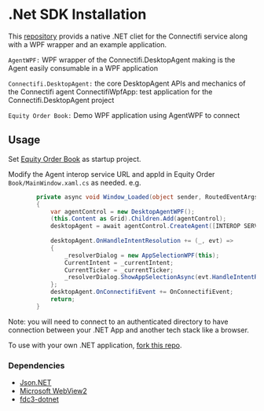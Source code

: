 # .Net SDK Installation

This [repository](https://github.com/connectifi-co/agent-dotnet) provids a native .NET cliet for the Connectifi service along with a WPF wrapper and an example application.

`AgentWPF:` WPF wrapper of the Connectifi.DesktopAgent making is the Agent easily consumable in a WPF application

`Connectifi.DesktopAgent:` the core DesktopAgent APIs and mechanics of the Connectifi agent
ConnectifiWpfApp: test application for the Connectifi.DesktopAgent project

`Equity Order Book:` Demo WPF application using AgentWPF to connect

## Usage
Set [Equity Order Book](https://github.com/connectifi-co/equity-orderboo) as startup project.

Modify the Agent interop service URL and appId in Equity Order `Book/MainWindow.xaml.cs` as needed. e.g.

```csharp
        private async void Window_Loaded(object sender, RoutedEventArgs e)
        {
            var agentControl = new DesktopAgentWPF();
            (this.Content as Grid).Children.Add(agentControl);
            desktopAgent = await agentControl.CreateAgent([INTEROP SERVICE URL HERE], [APPID HERE]);
 
            desktopAgent.OnHandleIntentResolution += (_, evt) =>
            {
                _resolverDialog = new AppSelectionWPF(this);
                CurrentIntent = _currentIntent;
                CurrentTicker = _currentTicker;
                _resolverDialog.ShowAppSelectionAsync(evt.HandleIntentResolution);
            };
            desktopAgent.OnConnectifiEvent += OnConnectifiEvent;
            return;
        }
```

Note: you will need to connect to an authenticated directory to have connection between your .NET App and another tech stack like a browser.

To use with your own .NET application, [fork this repo](https://github.com/connectifi-co/agent-dotnet).

### Dependencies

* [Json.NET](https://learn.microsoft.com/en-us/microsoft-edge/webview2/)
* [Microsoft WebView2](https://github.com/JamesNK/Newtonsoft.Json)
* [fdc3-dotnet](https://github.com/morganstanley/fdc3-dotnet)